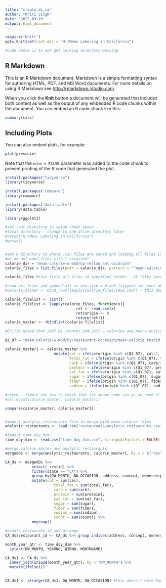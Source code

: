 ---
title: "create_ds_ca"
author: "Kriti Singh"
date: '2022-03-16'
output: html_document
---

```{r setup, include=FALSE, echo=FALSE}
require("knitr")
opts_knit$set(root.dir = "H:/Menu Labeling in California")

#code above is to not get working directory warning

```

## R Markdown

This is an R Markdown document. Markdown is a simple formatting syntax for authoring HTML, PDF, and MS Word documents. For more details on using R Markdown see <http://rmarkdown.rstudio.com>.

When you click the **Knit** button a document will be generated that includes both content as well as the output of any embedded R code chunks within the document. You can embed an R code chunk like this:

```{r cars}
summary(cars)
```

## Including Plots

You can also embed plots, for example:

```{r pressure, echo=FALSE}
plot(pressure)
```

Note that the `echo = FALSE` parameter was added to the code chunk to prevent printing of the R code that generated the plot.


```{r}
install.packages("tidyverse")
library(tidyverse)

install.packages("compare")
library(compare)

install.packages("data.table")
library(data.table)

library(ggplot2)

#set root directory in setup chunk above
#local directory - change to one drive directory later
#setwd("H:/Menu Labeling in California")
#getwd()


#set R directory to where .csv files are saved and loading all files in folder at 
#we do not want files with "_occasion"
calorie_dir = "mean-calorie-w-mod/by-restaurant-occasion"
calorie_files = list.files(path = calorie_dir, pattern = "^mean-calorie_restid_2(.*)csv$", full.names = TRUE)

calorie_files #this lists all files in specified folder - 35 files (excluding "_occasion")

#read all files and append all in one step and add filepath for each observation
#calorie_master <- bind_rows(lapply(calorie_files,read.csv)) - this does not create column with filepath

calorie_filelist <- list()
calorie_filelist <- lapply(calorie_files, function(x){
                                ret <- read.csv(x)
                                ret$origin <- x
                                return(ret)})
calorie_master <- rbindlist(calorie_filelist)

#Erilia noted that 2007 Q1 (months 204-207) - calories and macro-nutrients were double counted but count (#orders) was not

Q1_07 = "mean-calorie-w-mod/by-restaurant-occasion/mean-calorie_restid_2007_Q1.csv"

calorie_master1 <- calorie_master %>%
                      mutate(cal = ifelse(origin %in% c(Q1_07), cal/2, cal), 
                             total_fat = ifelse(origin %in% c(Q1_07), total_fat/2, total_fat),
                             carb = ifelse(origin %in% c(Q1_07), carb/2, carb),
                             protein = ifelse(origin %in% c(Q1_07), protein/2, protein),
                             sat_fat = ifelse(origin %in% c(Q1_07), sat_fat/2, sat_fat),
                             sugar = ifelse(origin %in% c(Q1_07), sugar/2, sugar),
                             fiber = ifelse(origin %in% c(Q1_07), fiber/2, fiber),
                             sodium = ifelse(origin %in% c(Q1_07), sodium/2, sodium))

#check - figure out how to check that the above code ran as we need it to
#all.equal(calorie_master, calorie_master1)

compare(calorie_master, calorie_master1)


#import analytic_restaurants file to merge with mean-calorie files
analytic_restaurants <- read.csv("restaurants/analytic_restaurants.csv", stringsAsFactors = FALSE)

#import time_day_dim
time_day_dim <- read.csv("time_day_dim.csv", stringsAsFactors = FALSE)

```

```{r}
#merge calorie_master and analytic_restaurants
mergedDs <- merge(analytic_restaurants, calorie_master1, by.x = c("restid"), by.y = c("DW_RESTID"))

CA_ds <- mergedDs %>%
            select(-restid) %>%
            filter(state == "CA") %>%
            group_by(DW_MONTH, DW_OCCASION, address, concept, ownership, tract_num) %>%
            mutate(cal = sum(cal), 
                      total_fat = sum(total_fat), 
                      carb = sum(carb), 
                      protein = sum(protein), 
                      sat_fat = sum(sat_fat), 
                      sugar = sum(sugar), 
                      fiber = sum(fiber), 
                      sodium = sum(sodium), 
                      count = sum(count)) %>%
            ungroup() 

#create restaurant_id and arrange
CA_ds$restaurant_id <- CA_ds %>% group_indices(address, concept, ownership, tract_num) 

month_year_qtr <- time_day_dim %>%
  select(DW_MONTH, YEARNO, QTRNO, MONTHNAME)

CA_ds1 <- CA_ds %>% 
  inner_join(unique(month_year_qtr), by = "DW_MONTH") %>%
  mutate(ifelse())

            
CA_ds1 <- arrange(CA_ds1, DW_MONTH, DW_OCCASION) #this doesn't work how I would like for it to
```

